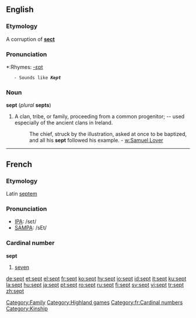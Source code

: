 {{webster}}
==English==
===Etymology===
A corruption of '''[[sect]]'''

===Pronunciation===
*:Rhymes: [[Rhymes:English:-ɛpt|-ɛpt]]
    - Sounds like '''''Kept'''''

===Noun===
'''sept''' (''plural'' '''septs''')

#A clan, tribe, or family, proceeding from a common progenitor; -- used especially of the ancient clans in Ireland.
#:The chief, struck by the illustration, asked at once to be baptized, and all his '''sept''' followed his example. - [[w:Samuel Lover]]

----

[[Category:Family]]

==French==
===Etymology===
Latin [[septem]]

===Pronunciation===
*[[w:IPA|IPA]]: /sɛt/
*[[w:SAMPA|SAMPA]]: /sEt/

===Cardinal number===
'''sept'''

#[[seven]]

[[Category:Highland games]]
[[Category:fr:Cardinal numbers]]
[[Category:Kinship]]

[[de:sept]]
[[et:sept]]
[[el:sept]]
[[fr:sept]]
[[ko:sept]]
[[hy:sept]]
[[io:sept]]
[[id:sept]]
[[it:sept]]
[[ku:sept]]
[[la:sept]]
[[hu:sept]]
[[ja:sept]]
[[pt:sept]]
[[ro:sept]]
[[ru:sept]]
[[fi:sept]]
[[sv:sept]]
[[vi:sept]]
[[tr:sept]]
[[zh:sept]]